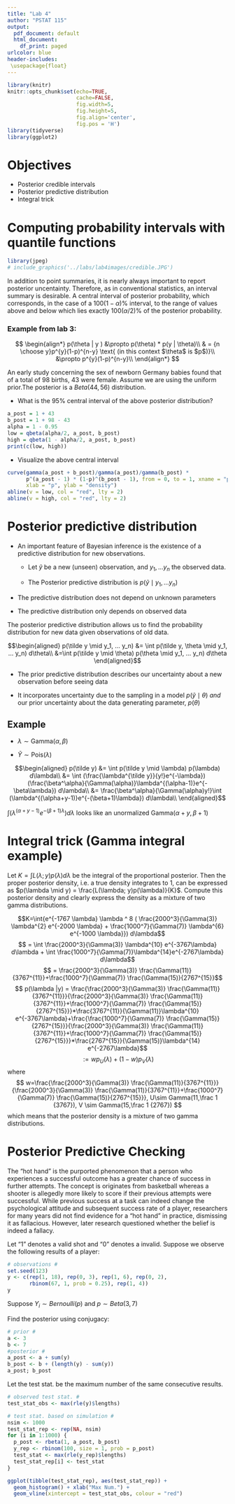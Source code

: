 ```yaml
---
title: "Lab 4"
author: "PSTAT 115"
output:
  pdf_document: default
  html_document:
    df_print: paged
urlcolor: blue
header-includes:
 \usepackage{float}
---
```


```r
library(knitr)
knitr::opts_chunk$set(echo=TRUE, 
                      cache=FALSE, 
                      fig.width=5, 
                      fig.height=5,
                      fig.align='center',
                      fig.pos = 'H')
library(tidyverse)
library(ggplot2)
```

# Objectives
- Posterior credible intervals 
- Posterior predictive distribution
- Integral trick

# Computing probability intervals with quantile functions

```r
library(jpeg)
# include_graphics('../labs/lab4images/credible.JPG')
```

In addition to point summaries, it is nearly always important to report posterior uncentainty. Therefore, as in conventional statistics, an interval summary is desirable. A central interval of posterior probability, which corresponds, in the case of a $100(1-\alpha) \%$ interval, to the range of values above and below which lies exactly $100(\alpha/2)\%$ of the posterior probability.

### Example from lab 3:
$$
\begin{align*}
p(\theta | y ) &\propto p(\theta) * p(y | \theta)\\
& =  {n \choose y}p^{y}(1-p)^{n-y} \text{ (in this context $\theta$ is $p$)}\\
&\propto p^{y}(1-p)^{n-y}\\
\end{align*}
$$

An early study concerning the sex of newborn Germany babies found that of a total of 98 births, 43 were female. Assume we are using the uniform prior.The posterior is a $Beta(44, 56)$ distribution.

* What is the 95\% central interval of the above posterior distribution?
```r
a_post = 1 + 43
b_post = 1 + 98 - 43
alpha = 1 - 0.95
low = qbeta(alpha/2, a_post, b_post)
high = qbeta(1 - alpha/2, a_post, b_post)
print(c(low, high))
```

* Visualize the above central interval
```r
curve(gamma(a_post + b_post)/gamma(a_post)/gamma(b_post) *
      p^(a_post - 1) * (1-p)^(b_post - 1), from = 0, to = 1, xname = "p", 
      xlab = "p", ylab = "density")
abline(v = low, col = "red", lty = 2)
abline(v = high, col = "red", lty = 2)
```

# Posterior predictive distribution 

- An important feature of Bayesian inference is the existence of a predictive distribution for new observations.
  
    + Let $\tilde y$ be a new (unseen) observation, and $y_1, ... y_n$ the observed data.
  
    + The Posterior predictive distribution is $p(\tilde y \mid y_1, ... y_n)$


- The predictive distribution does not depend on unknown parameters

- The predictive distribution only depends on observed data

The posterior predictive distribution allows us to find the probability distribution for new data given observations of old data.

$$\begin{aligned}
p(\tilde y \mid y_1, ... y_n) &= \int p(\tilde y, \theta \mid y_1, ... y_n) d\theta\\
&=\int p(\tilde y \mid \theta) p(\theta  \mid y_1, ... y_n) d\theta
\end{aligned}$$

- The prior predictive distribution describes our uncertainty about a new observation before seeing data

- It incorporates uncertainty due to the sampling in a model $p(\tilde y \mid \theta)$ _and_ our prior uncertainty about the data generating parameter, $p(\theta)$

## Example 

- $\lambda \sim \text{Gamma}(\alpha, \beta)$

- $\tilde Y \sim \text{Pois}(\lambda)$

$$\begin{aligned}
p(\tilde y) &= \int p(\tilde y \mid \lambda) p(\lambda) d\lambda\\
&= \int (\frac{\lambda^{\tilde y}}{y!}e^{-\lambda})(\frac{\beta^\alpha}{\Gamma(\alpha)}\lambda^{(\alpha-1)}e^{-\beta\lambda}) d\lambda\\
&= \frac{\beta^\alpha}{\Gamma(\alpha)y!}\int (\lambda^{(\alpha+y-1)}e^{-(\beta+1)\lambda}) d\lambda\\
\end{aligned}$$

$\int (\lambda^{(\alpha+y-1)}e^{-(\beta+1)\lambda}) d\lambda$ looks like an unormalized $\text{Gamma}(\alpha+y, \beta + 1)$


# Integral trick (Gamma integral example) 

Let $K = \int L(\lambda; y)p(\lambda) d\lambda$ be the integral of the proportional posterior.  Then the proper posterior density, i.e. a true density integrates to 1, can be expressed as $p(\lambda \mid y) = \frac{L(\lambda; y)p(\lambda)}{K}$.  Compute this posterior density and clearly express the density as a mixture of two gamma distributions. 

$$K=\int{e^{-1767  \lambda}   \lambda ^ 8 ( \frac{2000^3}{\Gamma(3)} \lambda^{2} e^{-2000  \lambda} +  \frac{1000^7}{\Gamma(7)} \lambda^{6} e^{-1000  \lambda}}) d\lambda$$
$$ = \int \frac{2000^3}{\Gamma(3)} \lambda^{10} e^{-3767\lambda} d\lambda + \int \frac{1000^7}{\Gamma(7)}\lambda^{14}e^{-2767\lambda} d\lambda$$
$$ = \frac{2000^3}{\Gamma(3)} \frac{\Gamma(11)}{3767^{11}}+\frac{1000^7}{\Gamma(7)} \frac{\Gamma(15)}{2767^{15}}$$
$$ p(\lambda |y) = \frac{\frac{2000^3}{\Gamma(3)} \frac{\Gamma(11)}{3767^{11}}}{\frac{2000^3}{\Gamma(3)} \frac{\Gamma(11)}{3767^{11}}+\frac{1000^7}{\Gamma(7)} \frac{\Gamma(15)}{2767^{15}}}*\frac{3767^{11}}{\Gamma(11)}\lambda^{10} e^{-3767\lambda}+\frac{\frac{1000^7}{\Gamma(7)} \frac{\Gamma(15)}{2767^{15}}}{\frac{2000^3}{\Gamma(3)} \frac{\Gamma(11)}{3767^{11}}+\frac{1000^7}{\Gamma(7)} \frac{\Gamma(15)}{2767^{15}}}*\frac{2767^{15}}{\Gamma(15)}\lambda^{14} e^{-2767\lambda}$$
$$ := wp_U(\lambda)+(1-w)p_V(\lambda)$$
where
$$ w=\frac{\frac{2000^3}{\Gamma(3)} \frac{\Gamma(11)}{3767^{11}}}{\frac{2000^3}{\Gamma(3)} \frac{\Gamma(11)}{3767^{11}}+\frac{1000^7}{\Gamma(7)} \frac{\Gamma(15)}{2767^{15}}}, U\sim Gamma(11,\frac 1 {3767}), V \sim Gamma(15,\frac 1 {2767}) $$
which means that the posterior density is a mixture of two gamma distributions.

# Posterior Predictive Checking

The "hot hand" is the purported phenomenon that a person who experiences a successful outcome has a greater chance of success in further attempts. The concept is originates from basketball whereas a shooter is allegedly more likely to score if their previous attempts were successful. While previous success at a task can indeed change the psychological attitude and subsequent success rate of a player, researchers for many years did not find evidence for a "hot hand" in practice, dismissing it as fallacious. However, later research questioned whether the belief is indeed a fallacy.

Let "1” denotes a valid shot and "0" denotes a invalid. Suppose we observe the following results of a player:
```r
# observations #
set.seed(123)
y <- c(rep(1, 18), rep(0, 3), rep(1, 6), rep(0, 2),
       rbinom(67, 1, prob = 0.25), rep(1, 4))
y
```

Suppose $Y_i \sim Bernoulli(p)$ and $p \sim Beta(3, 7)$

Find the posterior using conjugacy:
```r
# prior #
a <- 3
b <- 7
#posterior #
a_post <- a + sum(y)
b_post <- b + (length(y) - sum(y))
a_post; b_post
```

Let the test stat. be the maximum number of the same consecutive results.
```r
# observed test stat. #
test_stat_obs <- max(rle(y)$lengths)

# test stat. based on simulation #
nsim <- 1000
test_stat_rep <- rep(NA, nsim)
for (i in 1:1000) {
  p_post <- rbeta(1, a_post, b_post)
  y_rep <- rbinom(100, size = 1, prob = p_post)
  test_stat <- max(rle(y_rep)$lengths)
  test_stat_rep[i] <- test_stat
}

ggplot(tibble(test_stat_rep), aes(test_stat_rep)) + 
  geom_histogram() + xlab("Max Num.") + 
  geom_vline(xintercept = test_stat_obs, colour = "red")
```



